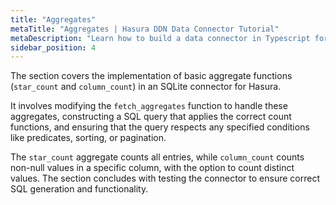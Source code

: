 ```yaml
---
title: "Aggregates"
metaTitle: "Aggregates | Hasura DDN Data Connector Tutorial"
metaDescription: "Learn how to build a data connector in Typescript for Hasura DDN"
sidebar_position: 4
---
```


The section covers the implementation of basic aggregate functions (`star_count` and `column_count`) in an SQLite
connector for Hasura.

It involves modifying the `fetch_aggregates` function to handle these aggregates, constructing a SQL query that applies
the correct count functions, and ensuring that the query respects any specified conditions like predicates, sorting, or
pagination.

The `star_count` aggregate counts all entries, while `column_count` counts non-null values in a specific column, with
the option to count distinct values. The section concludes with testing the connector to ensure correct SQL generation
and functionality.
